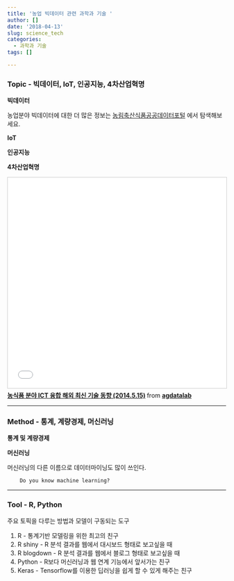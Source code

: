 ```yaml
---
title: '농업 빅데이터 관련 과학과 기술 '
author: []
date: '2018-04-13'
slug: science_tech
categories:
  - 과학과 기술
tags: []

---
```


### Topic - 빅데이터, IoT, 인공지능, 4차산업혁명 

**빅데이터**
 
농업분야 빅데이터에 대한 더 많은 정보는 [농림축산식품공공데이터포털](https://data.mafra.go.kr/) 에서 탐색해보세요.

**IoT**

**인공지능**

**4차산업혁명**

<iframe src="//www.slideshare.net/slideshow/embed_code/key/ndImAIBGKYVaJP" width="595" height="485" frameborder="0" marginwidth="0" marginheight="0" scrolling="no" style="border:1px solid #CCC; border-width:1px; margin-bottom:5px; max-width: 100%;" allowfullscreen> </iframe> <div style="margin-bottom:5px"> <strong> <a href="//www.slideshare.net/agdatalab/ict-2014515" title="농식품 분야 ICT 융합 해외 최신 기술 동향 (2014.5.15)" target="_blank">농식품 분야 ICT 융합 해외 최신 기술 동향 (2014.5.15)</a> </strong> from <strong><a href="https://www.slideshare.net/agdatalab" target="_blank">agdatalab</a></strong> </div>

---

### Method - 통계, 계량경제, 머신러닝

**통계 및 계량경제**

**머신러닝**

머신러닝의 다른 이름으로 데이터마이닝도 많이 쓰인다.

        Do you know machine learning?

---

### Tool - R, Python

주요 토픽을 다루는 방법과 모델이 구동되는 도구

 1. R - 통계기반 모델링을 위한 최고의 친구 
 2. R shiny - R 분석 결과를 웹에서 대시보드 형태로 보고싶을 때
 3. R blogdown - R 분석 결과를 웹에서 블로그 형태로 보고싶을 때 
 4. Python - R보다 머신러닝과 웹 연계 기능에서 앞서가는 친구
 5. Keras - Tensorflow를 이용한 딥러닝을 쉽게 할 수 있게 해주는 친구

